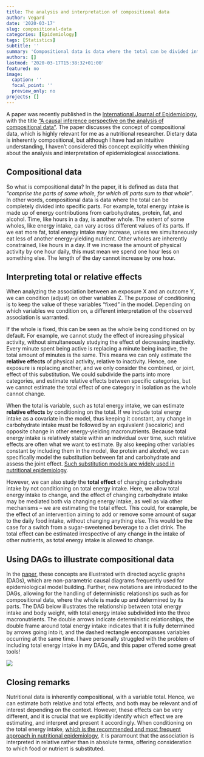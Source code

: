 ```yaml
---
title: The analysis and interpretation of compositional data
author: Vegard
date: '2020-03-17'
slug: compositional-data
categories: [Epidemiology]
tags: [Statistics]
subtitle: ''
summary: 'Compositional data is data where the total can be divided into distinct parts. These types of data is very common, but offer some challenges in both analysis and interpretation. Recently, a paper discussing these types of data was published, and herein follows my summary.'
authors: []
lastmod: '2020-03-17T15:38:32+01:00'
featured: no
image:
  caption: ''
  focal_point: ''
  preview_only: no
projects: []
---
```



A paper was recently published in the [International Journal of Epidemiology](https://academic.oup.com/ije), with the title [“A causal inference perspective on the analysis of compositional data”](https://www.ncbi.nlm.nih.gov/pubmed/32154892). The paper discusses the concept of compositional data, which is highly relevant for me as a nutritional researcher. Dietary data is inherently compositional, but although I have had an intuitive understanding, I haven’t considered this concept explicitly when thinking about the analysis and interpretation of epidemiological associations. 

## Compositional data

So what is compositional data? In the paper, it is defined as data that *“comprise the parts of some whole, for which all parts sum to that whole”*. In other words, compositional data is data where the total can be completely divided into specific parts. For example, total energy intake is made up of energy contributions from carbohydrates, protein, fat, and alcohol. Time, like hours in a day, is another whole. The extent of some wholes, like energy intake, can vary across different values of its parts. If we eat more fat, total energy intake may increase, unless we simultaneously eat less of another energy-yielding nutrient. Other wholes are inherently constrained, like hours in a day. If we increase the amount of physical activity by one hour daily, this must mean we spend one hour less on something else. The length of the day cannot increase by one hour. 

## Interpreting total or relative effects

When analyzing the association between an exposure X and an outcome Y, we can condition (adjust) on other variables Z. The purpose of conditioning is to keep the value of these variables “fixed” in the model. Depending on which variables we condition on, a different interpretation of the observed association is warranted. 

If the whole is fixed, this can be seen as the whole being conditioned on by default. For example, we cannot study the effect of increasing physical activity, without simultaneously studying the effect of decreasing inactivity. Every minute spent being active is replacing a minute being inactive, the total amount of minutes is the same. This means we can only estimate the **relative effects** of physical activity, relative to inactivity. Hence, one exposure is replacing another, and we only consider the combined, or joint, effect of this substitution. We could subdivide the parts into more categories, and estimate relative effects between specific categories, but we cannot estimate the total effect of one category in isolation as the whole cannot change. 

When the total is variable, such as total energy intake, we can estimate **relative effects** by conditioning on the total. If we include total energy intake as a covariate in the model, thus keeping it constant, any change in carbohydrate intake must be followed by an equivalent (isocaloric) and opposite change in other energy-yielding macronutrients. Because total energy intake is relatively stable within an individual over time, such relative effects are often what we want to estimate. By also keeping other variables constant by including them in the model, like protein and alcohol, we can specifically model the substitution between fat and carbohydrate and assess the joint effect. [Such substitution models are widely used in nutritional epidemiology](https://www.ncbi.nlm.nih.gov/pubmed/29478107). 

However, we can also study the **total effect** of changing carbohydrate intake by not conditioning on total energy intake. Here, we allow total energy intake to change, and the effect of changing carbohydrate intake may be mediated both via changing energy intake, as well as via other mechanisms – we are estimating the total effect. This could, for example, be the effect of an intervention aiming to add or remove some amount of sugar to the daily food intake, without changing anything else. This would be the case for a switch from a sugar-sweetened beverage to a diet drink. The total effect can be estimated irrespective of any change in the intake of other nutrients, as total energy intake is allowed to change.

## Using DAGs to illustrate compositional data

In the [paper](https://www.ncbi.nlm.nih.gov/pubmed/32154892), these concepts are illustrated with directed acyclic graphs (DAGs), which are non-parametric causal diagrams frequently used for epidemiological model building. Further, new notations are introduced to the DAGs, allowing for the handling of deterministic relationships such as for compositional data, where the whole is made up and determined by its parts. The DAG below illustrates the relationship between total energy intake and body weight, with total energy intake subdivided into the three macronutrients. The double arrows indicate deterministic relationships, the double frame around total energy intake indicates that it is fully determined by arrows going into it, and the dashed rectangle encompasses variables occurring at the same time. I have personally struggled with the problem of including total energy intake in my DAGs, and this paper offered some great tools! 

![](/blog/2020-03-17-analysis-and-interpretation-of-compositional-data_files/DAG.jpg)

## Closing remarks

Nutritional data is inherently compositional, with a variable total. Hence, we can estimate both relative and total effects, and both may be relevant and of interest depending on the context. However, these effects can be very different, and it is crucial that we explicitly identify which effect we are estimating, and interpret and present it accordingly. When conditioning on the total energy intake, [which is the recommended and most frequent approach in nutritional epidemiology](https://www.ncbi.nlm.nih.gov/pubmed/26468491), it is paramount that the association is interpreted in relative rather than in absolute terms, offering consideration to which food or nutrient is substituted. 
 